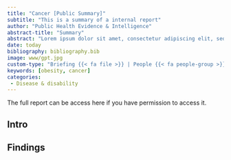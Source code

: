 ```yaml
---
title: "Cancer [Public Summary]"
subtitle: "This is a summary of a internal report"
author: "Public Health Evidence & Intelligence"
abstract-title: "Summary"
abstract: "Lorem ipsum dolor sit amet, consectetur adipiscing elit, sed do eiusmod tempor incididunt ut labore et dolore magna aliqua. Ut enim ad minim veniam, quis nostrud exercitation ullamco laboris nisi ut aliquip ex ea commodo consequat. Duis aute irure dolor in reprehenderit in voluptate velit esse cillum dolore eu fugiat nulla pariatur. Excepteur sint occaecat cupidatat non proident, sunt in culpa qui officia deserunt mollit anim id est laborum."
date: today
bibliography: bibliography.bib
image: www/gpt.jpg
custom-type: "Briefing {{< fa file >}} | People {{< fa people-group >}}"
keywords: [obesity, cancer]
categories:
 - Disease & disability
---
```


The full report can be access here if you have permission to access it.

## Intro

## Findings
